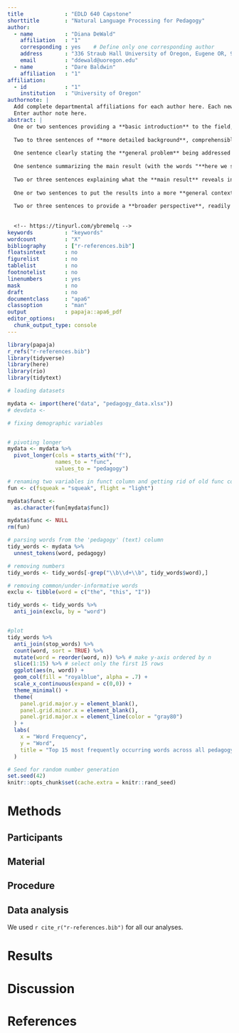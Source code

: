---
title             : "EDLD 640 Capstone"
shorttitle        : "Natural Language Processing for Pedagogy"
author: 
  - name          : "Diana DeWald"
    affiliation   : "1"
    corresponding : yes    # Define only one corresponding author
    address       : "336 Straub Hall University of Oregon, Eugene OR, 97403"
    email         : "ddewald@uoregon.edu"
  - name          : "Dare Baldwin"
    affiliation   : "1"
affiliation:
  - id            : "1"
    institution   : "University of Oregon"
authornote: |
  Add complete departmental affiliations for each author here. Each new line herein must be indented, like this line.
  Enter author note here.
abstract: |
  One or two sentences providing a **basic introduction** to the field,  comprehensible to a scientist in any discipline.
  
  Two to three sentences of **more detailed background**, comprehensible  to scientists in related disciplines.
  
  One sentence clearly stating the **general problem** being addressed by  this particular study.
  
  One sentence summarizing the main result (with the words "**here we show**" or their equivalent).
  
  Two or three sentences explaining what the **main result** reveals in direct comparison to what was thought to be the case previously, or how the  main result adds to previous knowledge.
  
  One or two sentences to put the results into a more **general context**.
  
  Two or three sentences to provide a **broader perspective**, readily comprehensible to a scientist in any discipline.
  
  
  <!-- https://tinyurl.com/ybremelq -->
keywords          : "keywords"
wordcount         : "X"
bibliography      : ["r-references.bib"]
floatsintext      : no
figurelist        : no
tablelist         : no
footnotelist      : no
linenumbers       : yes
mask              : no
draft             : no
documentclass     : "apa6"
classoption       : "man"
output            : papaja::apa6_pdf
editor_options: 
  chunk_output_type: console
---

```{r loading libraries, include = FALSE}
library(papaja)
r_refs("r-references.bib")
library(tidyverse)
library(here)
library(rio)
library(tidytext)


```

```{r data cleaning, include = FALSE}

# loading datasets

mydata <- import(here("data", "pedagogy_data.xlsx"))
# devdata <-

# fixing demographic variables


# pivoting longer
mydata <- mydata %>%
  pivot_longer(cols = starts_with("f"), 
               names_to = "func", 
               values_to = "pedagogy")

# renaming two variables in funct column and getting rid of old func column
fun <- c(fsqueak = "squeak", flight = "light")

mydata$funct <- 
  as.character(fun[mydata$func])

mydata$func <- NULL
rm(fun)

```

```{r initial plots, include=FALSE}

# parsing words from the 'pedagogy' (text) column
tidy_words <- mydata %>%
  unnest_tokens(word, pedagogy)

# removing numbers
tidy_words <- tidy_words[-grep("\\b\\d+\\b", tidy_words$word),]

# removing common/under-informative words
exclu <- tibble(word = c("the", "this", "I"))

tidy_words <- tidy_words %>%
  anti_join(exclu, by = "word")


#plot
tidy_words %>% 
  anti_join(stop_words) %>% 
  count(word, sort = TRUE) %>% 
  mutate(word = reorder(word, n)) %>% # make y-axis ordered by n
  slice(1:15) %>% # select only the first 15 rows
  ggplot(aes(n, word)) +
  geom_col(fill = "royalblue", alpha = .7) +
  scale_x_continuous(expand = c(0,0)) +
  theme_minimal() +
  theme(
    panel.grid.major.y = element_blank(),
    panel.grid.minor.x = element_blank(),
    panel.grid.major.x = element_line(color = "gray80")
  ) +
  labs(
    x = "Word Frequency",
    y = "Word",
    title = "Top 15 most frequently occurring words across all pedagogy types",
  )

```


```{r analysis-preferences}
# Seed for random number generation
set.seed(42)
knitr::opts_chunk$set(cache.extra = knitr::rand_seed)
```



# Methods


## Participants

## Material

## Procedure

## Data analysis
We used `r cite_r("r-references.bib")` for all our analyses.


# Results

# Discussion


\newpage

# References

\begingroup
\setlength{\parindent}{-0.5in}
\setlength{\leftskip}{0.5in}

<div id="refs" custom-style="Bibliography"></div>
\endgroup
